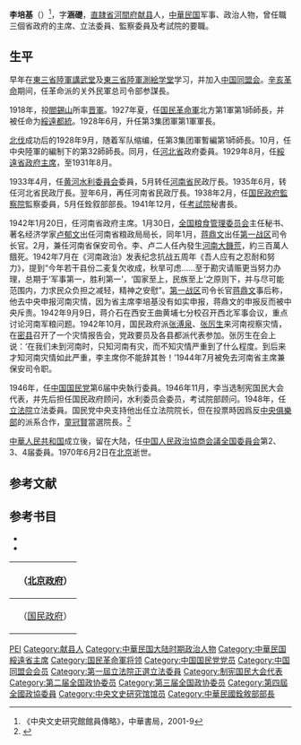 {{otheruses|subjuct=中华民国军事及政治人物|other=清朝顺治三年进士|李培基 (顺治进士)}}
{{Infobox Officeholder
|name = 李培基
|image = Li Peiji2.jpg
|office = 
|term_start = 
|term_end =
|predecessor = 
|successor =
|office1 = {{ROC|國民政府}}第5任[[考試院|考試院]]祕書長
|term_start1 = 1941年12月27日
|term_end1 = 1942年1月10日
|1blankname1 = 考試院院長
|1namedata1 = [[戴季陶|戴季陶]]
|predecessor1 = [[許崇灝|許崇灝]]
|successor1 = [[陳大齊|陳大齊]]
|office2 = {{ROC|國民政府}}第5任[[中華民國銓敘部|銓敘部]]部長
|term_start2 = 1939年5月19日
|term_end2 = 1941年12月27日
|1blankname2 = 考試院院長
|1namedata2 = [[戴季陶|戴季陶]]
|predecessor2 = [[鈕永建|鈕永建]]
|successor2 = [[賈景德|賈景德]]
|office5 = {{flagicon|ROC}} 第5任[[河南省_(中華民國)|河南省政府]]主席
|term_start5 = 1942年1月9日
|term_end5 = 1944年7月22日
|predecessor5 = [[許崇灝|許崇灝]]
|successor5 = [[蕭振瀛|蕭振瀛]]
| office6 = {{flagicon|ROC}} 第2任[[綏遠省行政首長列表|綏遠省政府主席]]
| term_start6 = 1929年8月24日
| term_end6 = 1931年8月19日
| predecessor6 = [[徐永昌|徐永昌]]
| successor6 = [[傅作義|傅作義]]
|出生日期 = 1885年10月30日
|出生地點 = {{QING-1862}}[[直隷省|直隷省]][[河間府|河間府]][[献县|献县]]
|逝世日期 = {{dda|1970|6|2|1885|10|30}}
|逝世地點 = {{PRC}}[[北京市|北京市]]
|死因    = 
|墓地    = 
|籍貫    = 
|政黨    = {{KMT}}（?年–1949年）
|parents  = 
|配偶 = 謝玉忱<ref>「立法院候補委員王述先企圖遞補李培基名額所發生之糾紛情形報告書及調查報告表」，國史館002-080200-00346-033</ref>
|伴侶    = 李氏
|relatives  =[[張立平_(美國陸軍將領)|張立平]]（李異琨子）
|children  =李留琡、李留琛、李異琨（希照）、李異珠（希鴻）陳
|著作    = 
|past    = 
}}
'''李培基'''（{{bd|1885年|10月30日|1970年|6月2日}}）<ref>《中央文史研究館館員傳略》，中華書局，2001-9</ref>，字'''涵礎'''，[[直隷省|直隷省]][[河間府|河間府]][[献县|献县]]人，[[中華民国|中華民国]]军事、政治人物，曾任職三個省政府的主席、立法委員、監察委員及考試院的要職。

== 生平 ==
早年在[[東三省陸軍講武堂|東三省陸軍講武堂]]及[[東三省陸軍測絵学堂|東三省陸軍測絵学堂]]学习，并加入[[中国同盟会|中国同盟会]]。[[辛亥革命|辛亥革命]]期间，任革命派的关外民軍总司令部参謀長。

1918年，投[[閻錫山|閻錫山]]所率[[晋軍|晋軍]]。1927年夏，任[[国民革命軍|国民革命軍]]北方第1軍第1師師長，并被任命为[[綏遠都統|綏遠都統]]。1928年6月，升任第3集团軍第1軍軍長。

[[北伐|北伐]]成功后的1928年9月，随着军队缩编，任第3集团軍暫編第1師師長。10月，任中央陸軍的編制下的第32師師長。同月，任[[河北省_(中華民国)|河北省]]政府委員。1929年8月，任[[綏遠省行政首長列表|綏遠省政府主席]]，至1931年8月。

1933年4月，任[[黄河水利委员会_(中华民国)|黄河水利委員会]]委員，5月转任[[河南省|河南省]]民政厅長。1935年6月，转任河北省民政厅長。翌年6月，再任河南省民政厅長。1938年2月，任[[国民政府|国民政府]][[中華民国監察院|監察院]]監察委員，5月任銓叙部部長。1941年12月，任[[中華民国考試院|考試院]]秘書長。

1942年1月20日，任河南省政府主席。1月30日，[[全国粮食管理委员会|全国粮食管理委员会]]主任秘书、著名经济学家[[卢郁文|卢郁文]]出任河南省粮政局局长，同年1月，[[蒋鼎文|蒋鼎文]]出任[[第一战区|第一战区]]司令长官。2月，兼任河南省保安司令。李、卢二人任內發生[[1942年河南饥荒|河南大饑荒]]，約三百萬人餓死。1942年7月在《河南政治》发表纪念抗战五周年《吾人应有之忍耐和努力》，提到“今年若干县份二麦复欠收成，秋旱可虑……至于勘灾请赈更当努力办理，总期于‘军事第一，胜利第一’，‘国家至上，民族至上’之原则下，并与尽可能范围内，力求民众负担之减轻，精神之安慰”。[[第一战区|第一战区]]司令长官[[蒋鼎文|蒋鼎文]]事后称，他去中央申报河南灾情，因为省主席李培基没有如实申报，蒋鼎文的申报反而被中央斥责。1942年9月9日，蒋介石在西安王曲黄埔七分校召开西北军事会议，重点讨论河南军粮问题。1942年10月，国民政府派[[张溥泉|张溥泉]]、[[张厉生|张厉生]]来河南视察灾情，在[[密县|密县]]召开了一个灾情报告会，党政要员及各县都派代表参加。张厉生在会上说：‘在我们未到河南时，只知河南有灾，而不知灾情严重到了什么程度。到后来才知河南灾情如此严重，李主席你不能辞其咎！’1944年7月被免去河南省主席兼保安司令职。

1946年，任[[中国国民党|中国国民党]]第6届中央執行委員。1946年11月，李当选制宪国民大会代表，并先后担任国民政府顾问，水利委员会委员，考试院部顾问。1948年，任[[中華民国立法院|立法院]]立法委員。国民党中央支持他出任立法院院长，但在投票時因爲反[[中央俱樂部|中央俱樂部]]的派系合作，[[童冠賢|童冠賢]]當選院長。<ref name="羅成典2014">{{cite book|author=羅成典|title=立法院風雲錄|url=https://books.google.com/books?id=fiRQBAAAQBAJ&pg=PT99|date=30 September 2014|publisher=獨立作家|isbn=978-986-5729-28-8|pages=99,101|access-date=2019-02-04|archive-date=2019-06-13|archive-url=https://web.archive.org/web/20190613080947/https://books.google.com/books?id=fiRQBAAAQBAJ&pg=PT99|dead-url=no}}</ref>

[[中華人民共和国|中華人民共和国]]成立後，留在大陆，任[[中国人民政治協商会議全国委員会|中国人民政治協商会議全国委員会]]第2、3、4届委員。1970年6月2日在[[北京市|北京]]逝世。

== 参考文献 ==
{{reflist}}

== 参考书目 ==
{{commonscat|Li Peiji}}
* <span style="font-size:90%;">{{Cite book<!--|和書-->|author = 徐友春主編|title = 民国人物大辞典 増訂版|year = 2007|publisher = 河北人民出版社|isbn = 978-7-202-03014-1}}</span>
* <span style="font-size:90%;">{{Cite book<!--|和書-->|author = 劉寿林等編|title = 民国職官年表|year = 1995|publisher = [[中華書局|中華書局]]|isbn = 7-101-01320-1}}</span>

{| class="wikitable" style="margin:0 auto"
|- 
!　{{CHN1912}}（[[中华民国北京政府|北京政府]]）
{{先代次代|[[綏遠省|綏遠]]都統|<small>1928年6月 - 10月</small>|[[汲金純|汲金純]]|（废止）}}
|- 
!　{{CHN1928}}（[[国民政府|国民政府]]）
{{先代次代|綏遠省政府主席|<small>1929年8月 - 1931年8月</small>|[[徐永昌|徐永昌]]|[[傅作義|傅作義]]}}
{{先代次代|[[河南省_(中華民国)|河南省]]政府主席|<small>1942年1月 - 1944年7月</small>|[[衛立煌|衛立煌]]|[[劉茂恩|劉茂恩]]}}
|}
{{行憲前監察委員}}
{{中華民國第一屆立法委員}}
{{绥远行政长官|北}}
{{察哈尔行政长官|ROC}}
{{河南行政长官|ROC}}
{{中央文史研究馆馆员}}
{{Authority control}}
{{DEFAULTSORT:Li李}}
[[Category:李姓|PEI]]
[[Category:献县人|Category:献县人]]
[[Category:中華民国大陆时期政治人物|Category:中華民国大陆时期政治人物]]
[[Category:中華民国綏遠省主席|Category:中華民国綏遠省主席]]
[[Category:国民革命軍将领|Category:国民革命軍将领]]
[[Category:中国国民党党员|Category:中国国民党党员]]
[[Category:中国同盟会会员|Category:中国同盟会会员]]
[[Category:第一屆立法院正選立法委員|Category:第一屆立法院正選立法委員]]
[[Category:制宪国民大会代表|Category:制宪国民大会代表]]
[[Category:第二届全国政协委员|Category:第二届全国政协委员]]
[[Category:第三届全国政协委员|Category:第三届全国政协委员]]
[[Category:第四屆全國政協委員|Category:第四屆全國政協委員]]
[[Category:中央文史研究馆馆员|Category:中央文史研究馆馆员]]
[[Category:中華民國銓敘部部長|Category:中華民國銓敘部部長]]